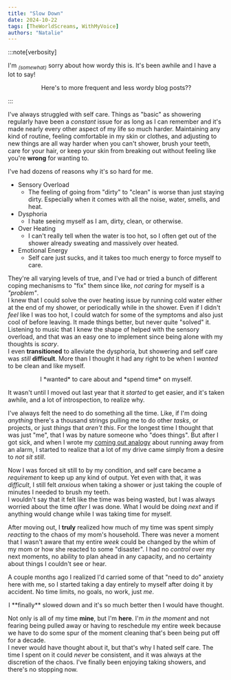 ```yaml
---
title: "Slow Down"
date: 2024-10-22
tags: [TheWorldScreams, WithMyVoice]
authors: "Natalie"
---
```


:::note[verbosity]

I'm <sub>*\(somewhat\)*</sub> sorry about how wordy this is. It's been awhile and I have a lot to say!  
<center>Here's to more frequent and less wordy blog posts??</center>

:::

I've always struggled with self care. Things as "basic" as showering regularly have been a *constant* issue for as long as I can remember and it's made nearly every other aspect of my life so much harder. Maintaining any kind of routine, feeling comfortable in my skin or clothes, and adjusting to new things are all way harder when you can't shower, brush your teeth, care for your hair, or keep your skin from breaking out without feeling like you're **wrong** for wanting to.  
  
I've had dozens of reasons why it's so hard for me. 
- Sensory Overload 
   - The feeling of going from "dirty" to "clean" is worse than just staying dirty. Especially when it comes with all the noise, water, smells, and heat. 
- Dysphoria 
  - I hate seeing myself as I am, dirty, clean, or otherwise. 
- Over Heating 
  - I can't really tell when the water is too hot, so I often get out of the shower already sweating and massively over heated. 
- Emotional Energy 
  - Self care just sucks, and it takes too much energy to force myself to care. 

They're all varying levels of true, and I've had or tried a bunch of different coping mechanisms to "fix" them since like, *not caring* for myself is a *"problem"*.  
I knew that I could solve the over heating issue by running cold water either at the end of my shower, or periodically while in the shower. Even if I didn't *feel* like I was too hot, I could watch for some of the symptoms and also just cool of before leaving. It made things better, but never quite "solved" it.  
Listening to music that I knew the shape of helped with the sensory overload, and that was an easy one to implement since being alone with my thoughts is *scary*.  
I even **transitioned** to alleviate the dysphoria, but showering and self care was *still* **difficult**. More than I thought it had any right to be when I *wanted* to be clean and like myself.  
<center>I *wanted* to care about and *spend time* on myself.</center>  
  
It wasn't until I moved out last year that it *started* to get easier, and it's taken awhile, and a lot of introspection, to realize why.  
  
I've always felt the need to do something all the time. Like, if I'm doing *anything* there's a thousand strings pulling me to do other *tasks*, or projects, or just *things* that *aren't this*. For the longest time I thought that was just "me", that I was by nature someone who "does things". But after I got sick, and when I wrote my [coming out analogy](/Blog/2021/06/29/enter-stage-left-natalie/) about running away from an alarm, I started to realize that a lot of my drive came simply from a desire to *not sit still*.  
  
Now I was forced sit still to by my condition, and self care became a *requirement* to keep up any kind of output. Yet even with that, it was *difficult*, I still felt *anxious* when taking a shower or just taking the couple of minutes I needed to brush my teeth.  
I wouldn't say that it felt like the time was being wasted, but I was always worried about the time *after* I was done. What I would be doing *next* and if anything would change while I was taking time for myself.  
  
After moving out, I **truly** realized how much of my time was spent simply *reacting* to the chaos of my mom's household. There was never a moment that I wasn't aware that my entire *week* could be changed by the whim of my mom or how she reacted to some "disaster". I had no *control* over my next moments, no ability to plan ahead in any capacity, and no certainty about things I couldn't see or hear.  
  
A couple months ago I realized I'd carried some of that "need to do" anxiety here with me, so I started taking a day entirely to myself after doing it by accident. No time limits, no goals, no work, just *me*. 
<center>I **finally** slowed down and it's so much better then I would have thought.</center>  
  
Not only is all of my time **mine**, but I'm **here**. I'm *in the moment* and not fearing being pulled away or having to reschedule my entire week because we have to do some spur of the moment cleaning that's been being put off for a decade.  
I never would have thought about it, but that's why I hated self care. The time I spent on it could *never* be consistent, and it was always at the discretion of the chaos. I've finally been enjoying taking showers, and there's no stopping now. 

